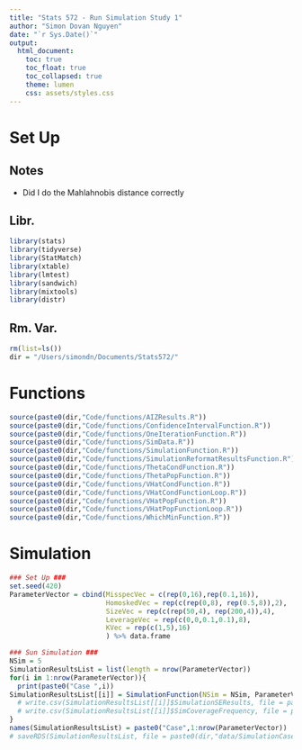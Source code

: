 ```yaml
---
title: "Stats 572 - Run Simulation Study 1"
author: "Simon Dovan Nguyen"
date: "`r Sys.Date()`"
output:
  html_document:
    toc: true
    toc_float: true
    toc_collapsed: true
    theme: lumen
    css: assets/styles.css
---
```


# Set Up
## Notes
- Did I do the Mahlahnobis distance correctly

## Libr.
```r
library(stats)
library(tidyverse)
library(StatMatch)
library(xtable)
library(lmtest)
library(sandwich)
library(mixtools)
library(distr)
```

## Rm. Var.
```r
rm(list=ls())
dir = "/Users/simondn/Documents/Stats572/"
```

# Functions
```r
source(paste0(dir,"Code/functions/AIZResults.R"))
source(paste0(dir,"Code/functions/ConfidenceIntervalFunction.R"))
source(paste0(dir,"Code/functions/OneIterationFunction.R"))
source(paste0(dir,"Code/functions/SimData.R"))
source(paste0(dir,"Code/functions/SimulationFunction.R"))
source(paste0(dir,"Code/functions/SimulationReformatResultsFunction.R"))
source(paste0(dir,"Code/functions/ThetaCondFunction.R"))
source(paste0(dir,"Code/functions/ThetaPopFunction.R"))
source(paste0(dir,"Code/functions/VHatCondFunction.R"))
source(paste0(dir,"Code/functions/VHatCondFunctionLoop.R"))
source(paste0(dir,"Code/functions/VHatPopFunction.R"))
source(paste0(dir,"Code/functions/VHatPopFunctionLoop.R"))
source(paste0(dir,"Code/functions/WhichMinFunction.R"))
```

# Simulation
```r
### Set Up ###
set.seed(420)
ParameterVector = cbind(MisspecVec = c(rep(0,16),rep(0.1,16)),                       # Delta: Misspecification Rate
                        HomoskedVec = rep(c(rep(0,8), rep(0.5,8)),2),                # Gamma: Heteroskedasticity Rate
                        SizeVec = rep(c(rep(50,4), rep(200,4)),4),                   # N: Observations
                        LeverageVec = rep(c(0,0,0.1,0.1),8),                         # rho: Mixture Leverage
                        KVec = rep(c(1,5),16)                                        # K: Parameters
                        ) %>% data.frame
```

```r
### Sun Simulation ###
NSim = 5
SimulationResultsList = list(length = nrow(ParameterVector))
for(i in 1:nrow(ParameterVector)){
  print(paste0("Case ",i))
SimulationResultsList[[i]] = SimulationFunction(NSim = NSim, ParameterVector, i, type = "Linear")
  # write.csv(SimulationResultsList[[i]]$SimulationSEResults, file = paste0(dir, "data/SimulationCases/Linear/StandardErrors/Case",i,".csv"))
  # write.csv(SimulationResultsList[[i]]$SimCoverageFrequency, file = paste0(dir, "data/SimculationCases/Linear/Coverage/Case",i,".csv"))
}
names(SimulationResultsList) = paste0("Case",1:nrow(ParameterVector))
# saveRDS(SimulationResultsList, file = paste0(dir,"data/SimulationCases/Linear/SimulationResults.rds"))
```
